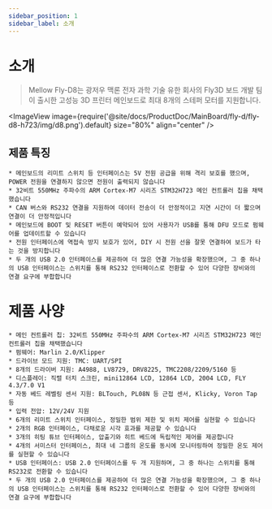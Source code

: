```yaml
---
sidebar_position: 1
sidebar_label: 소개
---
```




# 소개

> Mellow Fly-D8는 광저우 맥론 전자 과학 기술 유한 회사의 Fly3D 보드 개발 팀이 출시한 고성능 3D 프린터 메인보드로 최대 8개의 스테퍼 모터를 지원합니다.


<ImageView image={require('@site/docs/ProductDoc/MainBoard/fly-d/fly-d8-h723/img/d8.png').default} size="80%" align="center" />

## 제품 특징

    * 메인보드의 리미트 스위치 등 인터페이스는 5V 전원 공급을 위해 격리 보호를 했으며, POWER 전원을 연결하지 않으면 전원이 출력되지 않습니다
    * 32비트 550MHz 주파수의 ARM Cortex-M7 시리즈 STM32H723 메인 컨트롤러 칩을 채택했습니다
    * CAN 버스와 RS232 연결을 지원하여 데이터 전송이 더 안정적이고 지연 시간이 더 짧으며 연결이 더 안정적입니다
    * 메인보드에 BOOT 및 RESET 버튼이 예약되어 있어 사용자가 USB를 통해 DFU 모드로 펌웨어를 업데이트할 수 있습니다
    * 전원 인터페이스에 역접속 방지 보호가 있어, DIY 시 전원 선을 잘못 연결하여 보드가 타는 것을 방지합니다
    * 두 개의 USB 2.0 인터페이스를 제공하여 더 많은 연결 가능성을 확장했으며, 그 중 하나의 USB 인터페이스는 스위치를 통해 RS232 인터페이스로 전환할 수 있어 다양한 장비와의 연결 요구에 부합합니다

# 제품 사양

    * 메인 컨트롤러 칩: 32비트 550MHz 주파수의 ARM Cortex-M7 시리즈 STM32H723 메인 컨트롤러 칩을 채택했습니다
    * 펌웨어: Marlin 2.0/Klipper
    * 드라이브 모드 지원: TMC: UART/SPI
    * 8개의 드라이버 지원: A4988, LV8729, DRV8225, TMC2208/2209/5160 등
    * 디스플레이: 직렬 터치 스크린, mini12864 LCD, 12864 LCD, 2004 LCD, FLY 4.3/7.0 V1
    * 자동 베드 레벨링 센서 지원: BLTouch, PL08N 등 근접 센서, Klicky, Voron Tap 등
    * 입력 전압: 12V/24V 지원
    * 6개의 리미트 스위치 인터페이스, 정밀한 범위 제한 및 위치 제어를 실현할 수 있습니다
    * 2개의 RGB 인터페이스, 다채로운 시각 효과를 제공할 수 있습니다
    * 3개의 히팅 튜브 인터페이스, 압출기와 히트 베드에 독립적인 제어를 제공합니다
    * 4개의 서미스터 인터페이스, 최대 네 그룹의 온도를 동시에 모니터링하여 정밀한 온도 제어를 실현할 수 있습니다
    * USB 인터페이스: USB 2.0 인터페이스를 두 개 지원하며, 그 중 하나는 스위치를 통해 RS232로 전환할 수 있습니다
    * 두 개의 USB 2.0 인터페이스를 제공하여 더 많은 연결 가능성을 확장했으며, 그 중 하나의 USB 인터페이스는 스위치를 통해 RS232 인터페이스로 전환할 수 있어 다양한 장비와의 연결 요구에 부합합니다